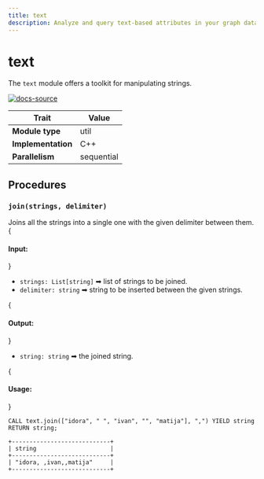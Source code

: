 ```yaml
---
title: text
description: Analyze and query text-based attributes in your graph data with Memgraph's Text class. Do take a look at our documentation and expert guidance to enhance your text-based analysis and search capabilities.
---
```



# text



The `text` module offers a toolkit for manipulating strings.

[![docs-source](https://img.shields.io/badge/source-text-FB6E00?logo=github&style=for-the-badge)](https://github.com/memgraph/mage/tree/main/cpp/text_module)

| Trait               | Value                                                 |
| ------------------- | ----------------------------------------------------- |
| **Module type**     | util  |
| **Implementation**  | C++        |
| **Parallelism**     | sequential |

## Procedures

### `join(strings, delimiter)`

Joins all the strings into a single one with the given delimiter between them.
{<h4> Input: </h4>}

- `strings: List[string]` ➡ list of strings to be joined.
- `delimiter: string` ➡ string to be inserted between the given strings.

{<h4> Output: </h4>}

- `string: string` ➡ the joined string.

{<h4> Usage: </h4>}

```cypher
CALL text.join(["idora", " ", "ivan", "", "matija"], ",") YIELD string RETURN string;
```

```plaintext
+----------------------------+
| string                     |
+----------------------------+
| "idora, ,ivan,,matija"     |
+----------------------------+
```